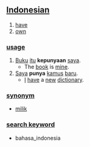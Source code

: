 == [[Indonesian]] ==

# [[have]]
# [[own]]

=== [[usage]] ===
# [[buku|Buku]] [[itu]] '''kepunyaan''' [[saya]].
#* The [[book]] is [[mine]].
# [[Saya]] '''punya''' [[kamus]] [[baru]].
#* [[I]] [[have]] a [[new]] [[dictionary]].

=== [[synonym]] ===
* [[milik]]

=== [[search keyword]] ===
* bahasa_indonesia